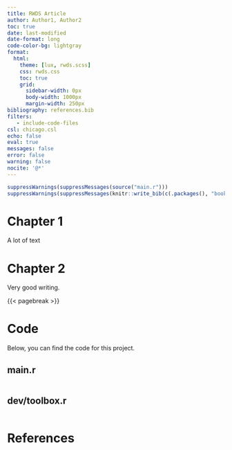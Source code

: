```yaml
---
title: RWDS Article
author: Author1, Author2
toc: true
date: last-modified
date-format: long
code-color-bg: lightgray
format:
  html:
    theme: [lux, rwds.scss]
    css: rwds.css
    toc: true
    grid:
      sidebar-width: 0px
      body-width: 1000px
      margin-width: 250px
bibliography: references.bib
filters:
   - include-code-files
csl: chicago.csl
echo: false
eval: true
messages: false
error: false
warning: false
nocite: '@*'
---
```


```r

suppressWarnings(suppressMessages(source("main.r")))
suppressWarnings(suppressMessages(knitr::write_bib(c(.packages(), "bookdown"), "packages.bib")))

```

# Chapter 1

A lot of text

# Chapter 2

Very good writing.

{{< pagebreak >}}

# Code
Below, you can find the code for this project.

## main.r
```.R
```

## dev/toolbox.r
```.R
```

# References
